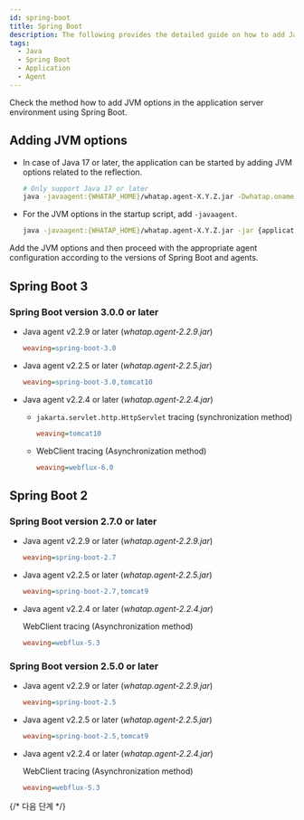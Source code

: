```yaml
---
id: spring-boot
title: Spring Boot
description: The following provides the detailed guide on how to add Java Virtual Machine (JVM) options to integrate the WhaTap monitoring solution into Spring Boot applications. Through this document, users can learn step by step how to apply the required JVM settings to monitor the performance and availability of Spring Boot applications after installing the Java agent. It includes the configuration of essential JVM options during agent installation, optimal configuration for smooth integration with Spring Boot, and histogram query.
tags:
  - Java
  - Spring Boot
  - Application
  - Agent
---
```


Check the method how to add JVM options in the application server environment using Spring Boot.

## Adding JVM options

- In case of Java 17 or later, the application can be started by adding JVM options related to the reflection.

  ```bash
  # Only support Java 17 or later
  java -javaagent:{WHATAP_HOME}/whatap.agent-X.Y.Z.jar -Dwhatap.oname={Agent_Name} --add-opens=java.base/java.lang=ALL-UNNAMED -jar {application.jar}
  ```

- For the JVM options in the startup script, add `-javaagent`.

  ```bash
  java -javaagent:{WHATAP_HOME}/whatap.agent-X.Y.Z.jar -jar {application.jar}
  ```

Add the JVM options and then proceed with the appropriate agent configuration according to the versions of Spring Boot and agents.

## Spring Boot 3

### Spring Boot version 3.0.0 or later

- Java agent v2.2.9 or later (_whatap.agent-2.2.9.jar_)

  ```ini title='whatap.conf'
  weaving=spring-boot-3.0
  ```

- Java agent v2.2.5 or later (_whatap.agent-2.2.5.jar_)

  ```ini title='whatap.conf'
  weaving=spring-boot-3.0,tomcat10
  ```

- Java agent v2.2.4 or later (_whatap.agent-2.2.4.jar_)

  - `jakarta.servlet.http.HttpServlet` tracing (synchronization method)

    ```ini title='whatap.conf'
    weaving=tomcat10
    ```

  - WebClient tracing (Asynchronization method)

    ```ini title='whatap.conf'
    weaving=webflux-6.0
    ```

## Spring Boot 2

### Spring Boot version 2.7.0 or later

- Java agent v2.2.9 or later (_whatap.agent-2.2.9.jar_)

  ```ini title='whatap.conf'
  weaving=spring-boot-2.7
  ```

- Java agent v2.2.5 or later (_whatap.agent-2.2.5.jar_)

  ```ini title='whatap.conf'
  weaving=spring-boot-2.7,tomcat9
  ```

- Java agent v2.2.4 or later (_whatap.agent-2.2.4.jar_)

  WebClient tracing (Asynchronization method)

  ```ini title='whatap.conf'
  weaving=webflux-5.3
  ```

### Spring Boot version 2.5.0 or later

- Java agent v2.2.9 or later (_whatap.agent-2.2.9.jar_)

  ```ini title='whatap.conf'
  weaving=spring-boot-2.5
  ```

- Java agent v2.2.5 or later (_whatap.agent-2.2.5.jar_)

  ```ini title='whatap.conf'
  weaving=spring-boot-2.5,tomcat9
  ```

- Java agent v2.2.4 or later (_whatap.agent-2.2.4.jar_)

  WebClient tracing (Asynchronization method)

  ```ini title='whatap.conf'
  weaving=webflux-5.3
  ```


<Setheapmemory />

{/* 다음 단계 */}

<Nextstep />
